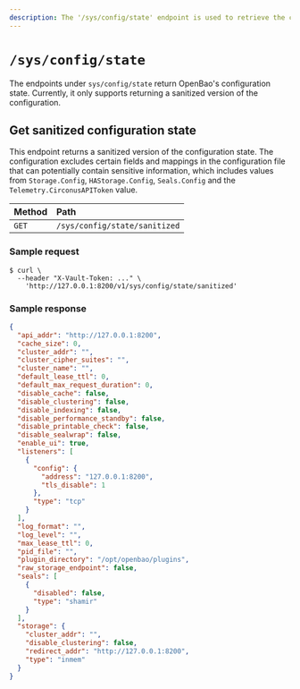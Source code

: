 ```yaml
---
description: The '/sys/config/state' endpoint is used to retrieve the configuration state.
---
```


# `/sys/config/state`

The endpoints under `sys/config/state` return OpenBao's configuration state.
Currently, it only supports returning a sanitized version of the configuration.

## Get sanitized configuration state

This endpoint returns a sanitized version of the configuration state. The
configuration excludes certain fields and mappings in the configuration file
that can potentially contain sensitive information, which includes values from
`Storage.Config`, `HAStorage.Config`, `Seals.Config` and the
`Telemetry.CirconusAPIToken` value.

| Method | Path                          |
| :----- | :---------------------------- |
| `GET`  | `/sys/config/state/sanitized` |

### Sample request

```shell-session
$ curl \
  --header "X-Vault-Token: ..." \
    'http://127.0.0.1:8200/v1/sys/config/state/sanitized'
```

### Sample response

```json
{
  "api_addr": "http://127.0.0.1:8200",
  "cache_size": 0,
  "cluster_addr": "",
  "cluster_cipher_suites": "",
  "cluster_name": "",
  "default_lease_ttl": 0,
  "default_max_request_duration": 0,
  "disable_cache": false,
  "disable_clustering": false,
  "disable_indexing": false,
  "disable_performance_standby": false,
  "disable_printable_check": false,
  "disable_sealwrap": false,
  "enable_ui": true,
  "listeners": [
    {
      "config": {
        "address": "127.0.0.1:8200",
        "tls_disable": 1
      },
      "type": "tcp"
    }
  ],
  "log_format": "",
  "log_level": "",
  "max_lease_ttl": 0,
  "pid_file": "",
  "plugin_directory": "/opt/openbao/plugins",
  "raw_storage_endpoint": false,
  "seals": [
    {
      "disabled": false,
      "type": "shamir"
    }
  ],
  "storage": {
    "cluster_addr": "",
    "disable_clustering": false,
    "redirect_addr": "http://127.0.0.1:8200",
    "type": "inmem"
  }
}
```
